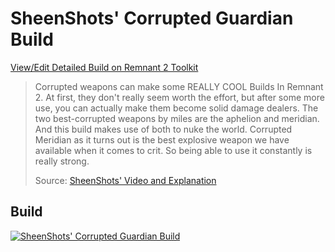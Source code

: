 
# SheenShots' Corrupted Guardian Build

[View/Edit Detailed Build on Remnant 2 Toolkit](https://www.remnant2toolkit.com/builder/clqxctdb30000vnqmstcmxyyc)

> Corrupted weapons can make some REALLY COOL Builds In Remnant 2. At first, they don't really seem worth the effort, but after some more use, you can actually make them become solid damage dealers. The two best-corrupted weapons by miles are the aphelion and meridian. And this build makes use of both to nuke the world. Corrupted Meridian as it turns out is the best explosive weapon we have available when it comes to crit. So being able to use it constantly is really strong.
>
> Source: [SheenShots' Video and Explanation](https://www.youtube.com/watch?v=mO6_go-R6zU)

## Build

[![SheenShots' Corrupted Guardian Build](https://remnant2toolkit.b-cdn.net/featured-builds/sheenshots_corrupted_guardian.png)](https://www.remnant2toolkit.com/builder/clqxctdb30000vnqmstcmxyyc)

